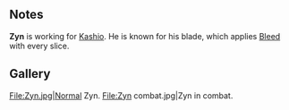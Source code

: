 {{CharacterPage
|quote = Like all well-trained assassins, Zyn leaps before you look.
|race = Phicket
|location = Murder Bay
|faction = Jakes
|title = Assassin
|boon = Sharpened Blades
|boonimage = sharpened blades
|boondesc = All your attacks apply 2 Bleed on your first turn of battle.
|bane = Hemophiliac
|baneimage = hemophiliac
|banedesc = Bleed cards deal 2 bonus damage to you.
|deathloot = Zyn's Razor
}}
==Notes==
'''Zyn''' is working for [[Kashio]]. He is known for his blade, which applies [[Bleed]] with every slice.

== Gallery ==
<gallery>
File:Zyn.jpg|Normal Zyn.
File:Zyn combat.jpg|Zyn in combat.
</gallery>